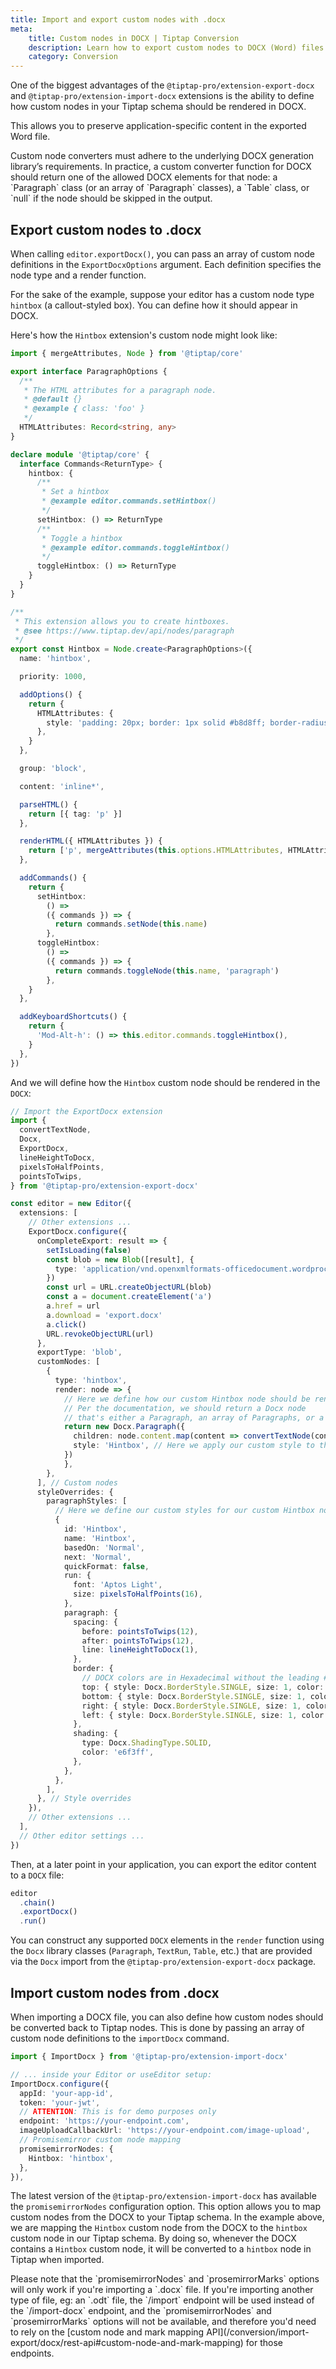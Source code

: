 ```yaml
---
title: Import and export custom nodes with .docx
meta:
    title: Custom nodes in DOCX | Tiptap Conversion
    description: Learn how to export custom nodes to DOCX (Word) files using the Export extension.
    category: Conversion
---
```



One of the biggest advantages of the `@tiptap-pro/extension-export-docx` and `@tiptap-pro/extension-import-docx` extensions is the ability to define how custom nodes in your Tiptap schema should be rendered in DOCX.

This allows you to preserve application-specific content in the exported Word file.

<Callout title="Custom node conventions" variant="warning">
  Custom node converters must adhere to the underlying DOCX generation library’s requirements. In practice, a custom converter function for DOCX should return one of the allowed DOCX elements for that node: a `Paragraph` class (or an array of `Paragraph` classes), a `Table` class, or `null` if the node should be skipped in the output.
</Callout>

## Export custom nodes to .docx

<CodeDemo src="https://develop--tiptap-pro.netlify.app/preview/Extensions/ExportDocxCustomNode" />

When calling `editor.exportDocx()`, you can pass an array of custom node definitions in the `ExportDocxOptions` argument. Each definition specifies the node type and a render function.

For the sake of the example, suppose your editor has a custom node type `hintbox` (a callout-styled box). You can define how it should appear in DOCX.

Here's how the `Hintbox` extension's custom node might look like:

```ts
import { mergeAttributes, Node } from '@tiptap/core'

export interface ParagraphOptions {
  /**
   * The HTML attributes for a paragraph node.
   * @default {}
   * @example { class: 'foo' }
   */
  HTMLAttributes: Record<string, any>
}

declare module '@tiptap/core' {
  interface Commands<ReturnType> {
    hintbox: {
      /**
       * Set a hintbox
       * @example editor.commands.setHintbox()
       */
      setHintbox: () => ReturnType
      /**
       * Toggle a hintbox
       * @example editor.commands.toggleHintbox()
       */
      toggleHintbox: () => ReturnType
    }
  }
}

/**
 * This extension allows you to create hintboxes.
 * @see https://www.tiptap.dev/api/nodes/paragraph
 */
export const Hintbox = Node.create<ParagraphOptions>({
  name: 'hintbox',

  priority: 1000,

  addOptions() {
    return {
      HTMLAttributes: {
        style: 'padding: 20px; border: 1px solid #b8d8ff; border-radius: 5px; background-color: #e6f3ff;',
      },
    }
  },

  group: 'block',

  content: 'inline*',

  parseHTML() {
    return [{ tag: 'p' }]
  },

  renderHTML({ HTMLAttributes }) {
    return ['p', mergeAttributes(this.options.HTMLAttributes, HTMLAttributes), 0]
  },

  addCommands() {
    return {
      setHintbox:
        () =>
        ({ commands }) => {
          return commands.setNode(this.name)
        },
      toggleHintbox:
        () =>
        ({ commands }) => {
          return commands.toggleNode(this.name, 'paragraph')
        },
    }
  },

  addKeyboardShortcuts() {
    return {
      'Mod-Alt-h': () => this.editor.commands.toggleHintbox(),
    }
  },
})
```

And we will define how the `Hintbox` custom node should be rendered in the `DOCX`:

```ts
// Import the ExportDocx extension
import {
  convertTextNode,
  Docx,
  ExportDocx,
  lineHeightToDocx,
  pixelsToHalfPoints,
  pointsToTwips,
} from '@tiptap-pro/extension-export-docx'

const editor = new Editor({
  extensions: [
    // Other extensions ...
    ExportDocx.configure({
      onCompleteExport: result => {
        setIsLoading(false)
        const blob = new Blob([result], {
          type: 'application/vnd.openxmlformats-officedocument.wordprocessingml.document',
        })
        const url = URL.createObjectURL(blob)
        const a = document.createElement('a')
        a.href = url
        a.download = 'export.docx'
        a.click()
        URL.revokeObjectURL(url)
      },
      exportType: 'blob',
      customNodes: [
        {
          type: 'hintbox',
          render: node => {
            // Here we define how our custom Hintbox node should be rendered in the DOCX.
            // Per the documentation, we should return a Docx node
            // that's either a Paragraph, an array of Paragraphs, or a Table.
            return new Docx.Paragraph({
              children: node.content.map(content => convertTextNode(content)),
              style: 'Hintbox', // Here we apply our custom style to the Paragraph node.
            })
            },
        },
      ], // Custom nodes
      styleOverrides: {
        paragraphStyles: [
          // Here we define our custom styles for our custom Hintbox node.
          {
            id: 'Hintbox',
            name: 'Hintbox',
            basedOn: 'Normal',
            next: 'Normal',
            quickFormat: false,
            run: {
              font: 'Aptos Light',
              size: pixelsToHalfPoints(16),
            },
            paragraph: {
              spacing: {
                before: pointsToTwips(12),
                after: pointsToTwips(12),
                line: lineHeightToDocx(1),
              },
              border: {
                // DOCX colors are in Hexadecimal without the leading #
                top: { style: Docx.BorderStyle.SINGLE, size: 1, color: 'b8d8ff', space: 5 },
                bottom: { style: Docx.BorderStyle.SINGLE, size: 1, color: 'b8d8ff', space: 5 },
                right: { style: Docx.BorderStyle.SINGLE, size: 1, color: 'b8d8ff', space: 5 },
                left: { style: Docx.BorderStyle.SINGLE, size: 1, color: 'b8d8ff', space: 5 },
              },
              shading: {
                type: Docx.ShadingType.SOLID,
                color: 'e6f3ff',
              },
            },
          },
        ],
      }, // Style overrides
    }),
    // Other extensions ...
  ],
  // Other editor settings ...
})
```

Then, at a later point in your application, you can export the editor content to a `DOCX` file:


```ts
editor
  .chain()
  .exportDocx()
  .run()
```

You can construct any supported `DOCX` elements in the `render` function using the `Docx` library classes (`Paragraph`, `TextRun`, `Table`, etc.) that are provided via the `Docx` import from the `@tiptap-pro/extension-export-docx` package.

## Import custom nodes from .docx

<CodeDemo src="https://develop--tiptap-pro.netlify.app/preview/Extensions/ImportDocxCustomNode" />

When importing a DOCX file, you can also define how custom nodes should be converted back to Tiptap nodes. This is done by passing an array of custom node definitions to the `importDocx` command.

```ts
import { ImportDocx } from '@tiptap-pro/extension-import-docx'

// ... inside your Editor or useEditor setup:
ImportDocx.configure({
  appId: 'your-app-id',
  token: 'your-jwt',
  // ATTENTION: This is for demo purposes only
  endpoint: 'https://your-endpoint.com',
  imageUploadCallbackUrl: 'https://your-endpoint.com/image-upload',
  // Promisemirror custom node mapping
  promisemirrorNodes: {
    Hintbox: 'hintbox',
  },
}),
```

The latest version of the `@tiptap-pro/extension-import-docx` has available the `promisemirrorNodes` configuration option. This option allows you to map custom nodes from the DOCX to your Tiptap schema. In the example above, we are mapping the `Hintbox` custom node from the DOCX to the `hintbox` custom node in our Tiptap schema. By doing so, whenever the DOCX contains a `Hintbox` custom node, it will be converted to a `hintbox` node in Tiptap when imported.

<Callout title='DOCX, "prosemirrorNodes" and "prosemirrorMarks"' variant="info">
  Please note that the `promisemirrorNodes` and `prosemirrorMarks` options will only work if you're importing a `.docx` file. If you're importing another type of file, eg: an `.odt` file, the `/import` endpoint will be used instead of the `/import-docx` endpoint, and the `promisemirrorNodes` and `prosemirrorMarks` options will not be available, and therefore you'd need to rely on the [custom node and mark mapping API](/conversion/import-export/docx/rest-api#custom-node-and-mark-mapping) for those endpoints.
</Callout>
